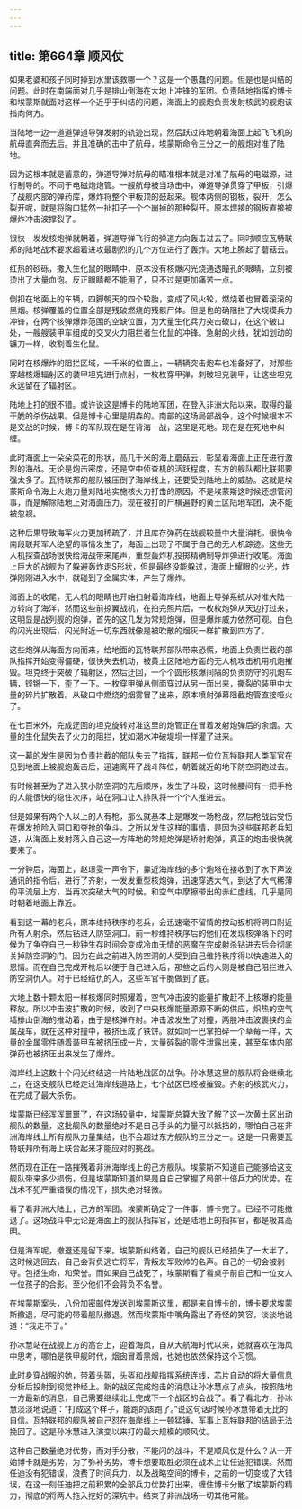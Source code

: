 ```yaml
---
---
---
```

title: 第664章 顺风仗
---



如果老婆和孩子同时掉到水里该救哪一个？这是一个愚蠢的问题。但是也是纠结的问题。此时在南端面对几乎是排山倒海在大地上冲锋的军团。负责陆地指挥的博卡和埃蒙斯就面对这样一个近乎于纠结的问题，海面上的舰炮负责发射核武的舰炮该指向何方。

当陆地一边一道道弹道导弹发射的轨迹出现，然后跃过阵地朝着海面上起飞飞机的航母直奔而去后。并且准确的击中了航母，埃蒙斯命令三分之一的舰炮对准了陆地。

因为这根本就是蓄意的，弹道导弹对航母的瞄准根本就是对准了航母的电磁源，进行制导的。不同于电磁炮炮管。一艘航母被当场击中，弹道导弹贯穿了甲板，引爆了战舰内部的弹药库，爆炸将整个甲板顶的鼓起来。舰体两侧的钢板，裂开，怎么裂开呢，就是将胸口猛然一扯扣子一个个崩掉的那种裂开。原本焊接的钢板直接被爆炸冲击波撑裂了。

很快一发发核炮弹就朝着，弹道导弹飞行的弹道方向轰击过去了。同时顺应瓦特联邦的陆地战术要求超着进攻最剧烈的几个方位进行了轰炸。大地上腾起了蘑菇云。

红热的砂砾，撒入生化鼠的眼睛中，原本没有核爆闪光烧通透瞳孔的眼睛，立刻被烫出了大量血泡。反正眼睛都不能用了，只不过是更加痛苦一点。

倒扣在地面上的车辆，四脚朝天的四个轮胎，变成了风火轮，燃烧着也冒着滚滚的黑烟。核弹覆盖的位置全部是残破燃烧的残骸尸体。但是也的确阻拦了大规模兵力冲锋，在两个核弹爆炸范围的空缺位置，为大量生化兵力突击破口，在这个破口处，一艘艘装甲车组成的交叉火力阻拦者生化鼠的冲锋。急射的火线，犹如划动的镰刀一样，收割着生化鼠。

同时在核爆炸的阻拦区域，一千米的位置上，一辆辆突击炮车也准备好了，对那些穿越核爆辐射区的装甲坦克进行点射，一枚枚穿甲弹，刺破坦克装甲，让这些坦克永远留在了辐射区。

陆地上打的很不错。或许说这是博卡的陆地军团，在登入非洲大陆以来，取得的最干脆的杀伤战果。但是博卡心里是阴森的。南部的这场局部战争，这个时候根本不是交战的时候，博卡的军队现在是在背海一战，这里是死地。现在是在死地中纠缠。

此时海面上一朵朵菜花的形状，高几千米的海上蘑菇云，彰显着海面上正在进行激烈的海战。无论是炮击密度，还是空中侦查机的活跃程度，东方的舰队都比联邦要强太多了。瓦特联邦的舰队被压倒了海岸线上，还要受到陆地上的威胁。这就是埃蒙斯命令海上火炮力量对陆地实施核火力打击的原因，不是埃蒙斯这时候还想管闲事，而是解除陆地上对海面压力。现在被打的尸横遍野的黄土区陆地军团，决不能被忽视。

这种后果导致海军火力更加稀疏了，并且库存弹药在战舰较量中大量消耗。很快令南段联邦军人绝望的事情发生了，海面上出现了不属于自己的无人机踪迹。这些无人机探查战场很快给海战带来尾声，重型轰炸机投掷精确制导炸弹进行收尾。海面上巨大的战舰为了躲避轰炸走S形状，但是最终没能躲过，海面上耀眼的火光，炸弹刚刚进入水中，就碰到了金属实体，产生了爆炸。

海面上的收尾，无人机的眼睛也开始扫射着海岸线，地面上导弹系统从对准大陆一方转向了海洋，然而这些前掠翼战机，在拍完照片后，一枚枚炮弹从天边打过来，这明显是战列舰的炮弹，首先的这几发为常规炮弹，但是爆炸威力依然可观。白色的闪光出现后，闪光附近一切东西就像是被吹散的烟灰一样扩散到四方了。

这些炮弹从海面方向而来，给地面的瓦特联邦部队带来恐慌，地面上负责拦截的部队指挥开始变得僵硬，很快失去机动，被黄土区陆地方面的无人机攻击机用机炮摧毁。坦克终于突破了辐射区，然后迂回，一个个圆形核爆间隔的负责防守的机炮车辆，铿锵一下，歪了一下。一枚穿甲弹从侧面穿过从另一面出来，撕裂的装甲中大量的碎片扩散着。从破口中燃烧的烟雾冒了出来，原本喷射弹幕阻截炮管直接哑火了。

在七百米外，完成迂回的坦克旋转对准这里的炮管正在冒着发射炮弹后的余烟。大量的生化鼠失去了火力的阻拦，犹如潮水冲破堤坝一样灌了进来。

这一幕的发生是因为负责拦截的部队失去了指挥，联邦一位位瓦特联邦人类军官在见到地面上被舰炮轰击后，迅速离开了战斗阵位，朝着就近的地下防空洞跑过去。

有时候甚至为了进入狭小防空洞的先后顺序，发生了斗殴，这时候腰间有一把手枪的人能很快的稳住次序，站在洞口让人排队将一个个人推进去。

但是如果有两个人以上的人有枪，那么就基本上是爆发一场枪战，然后枪战后受伤在爆发抢险入洞口和夺抢的争斗。之所以发生这样的事情，是因为这些联邦老兵知道，从海面上发射落入自己这一方阵地的常规炮弹是矫射炮弹，真正的炮击很快就要来了。

一分钟后，海面上，赵璟雯一声令下，靠近海岸线的多个炮塔在接收到了水下声波通讯的指令后，进行了齐射，一发发重型核炮弹，迅速穿透大气，到达了大气稀薄的平流层上方，当再次突破大气的时候。和空气中摩擦带出的赤红虚线，几乎是同时朝着地面上靠近。

看到这一幕的老兵，原本维持秩序的老兵，会迅速毫不留情的按动扳机将洞口附近所有人射杀，然后钻进入防空洞口。前一秒维持秩序后的他们在发现核弹落下的时候为了争夺自己一秒钟生存时间会变成冷血无情的恶魔在完成射杀钻进去后会彻底关掉防空洞的门。因为在此之前进入防空洞的人受到自己维持秩序得以快速进入的恩情。而在自己完成开枪后以便于自己进入后，那些之后的人则是被自己阻拦进入防空洞仇人。对于已经结仇的人，这些军官干脆做到了底。

大地上数十颗太阳一样核爆同时照耀着，空气冲击波的能量扩散赶不上核爆的能量释放。所以冲击波扩散的时候，收到了中央核爆能量源源不断的供应，炽热的空气墙排山倒海的推动着，由于是核弹齐射。冲击波发生了对撞，两股冲击波裹挟的金属战车，就在这种对撞中，被挤压成了铁饼。就如同一巴掌拍碎一个草莓一样，大量的金属零件随着装甲车被挤压成一片，大量碎裂的零件泄露出来，甚至车体内部弹药也被挤压出来发生了爆炸。

海岸线上这数十个闪光终结这一片陆地战区的战争。孙冰慧这里的舰队将会继续北上，在这支舰队已经走过海岸线道路上，七个战区已经被摧毁。齐射的核武火力，在完成了最大杀伤。

埃蒙斯已经浑浑噩噩了，在这场较量中，埃蒙斯总算大致了解了这一次黄土区出动舰队的数量，这批舰队的数量绝对不是自己手头的力量可以抵挡的，哪怕自己在非洲海岸线上所有舰队力量集结，也不会超过东方舰队的三分之一。这是一只需要瓦特联邦所有海上联合起来才能应对的挑战。

然而现在正在一路摧残着非洲海岸线上的己方舰队。埃蒙斯不知道自己能够给这支舰队带来多少损伤，但是埃蒙斯知道如果是自自己掌握了局部十倍兵力的优势。在战术不犯严重错误的情况下，损失绝对轻微。

看了看非洲大陆上，己方的军团。埃蒙斯确定了一件事，博卡完了。已经不可能撤退了。这场战斗中无论是海面上的舰队指挥官，还是陆地上的指挥官，都是极其高明。

但是海军呢，撤退还是留下来。埃蒙斯纠结着，自己的舰队已经损失了一大半了，这时候逃回去，自己会背负逃亡将军，背叛友军败帅的名声。自己的一切会被剥夺。包括生命，和荣誉。而如果自己战死了，埃蒙斯看了看桌子前自己和一位女人一位孩子的合影。至少他们不会背负不名誉。

在埃蒙斯案头，八份加密邮件发送到埃蒙斯这里，都是来自博卡的，博卡要求埃蒙斯撤退，尽可能的带着舰队撤退。然而埃蒙斯中嘴角露出了奇怪的笑容，淡淡地说道：“我走不了。”

孙冰慧站在战舰上方的高台上，迎着海风，自从大航海时代以来，她就喜欢在海风中思考，哪怕是铁甲舰时代，烟囱冒着黑烟，也她也依然保持这个习惯。

此时身穿战服的她，带着头盔，头盔和战舰指挥系统连线，芯片自动的将大量信息分析后投射到视觉神经上。新的战区完成炮击的消息让孙冰慧点了点头，按照陆地一方最新的消息，自己需要继续北上完成下一个战区的会战了。看了看北方，孙冰慧淡淡地说道：“打成这个样子，能跑的该跑了。”说这句话时候孙冰慧带着无比的自信。瓦特联邦的舰队被自己怼在海岸线上一顿猛锤，军事上瓦特联邦的结局无法挽回了。这是孙冰慧进入演变以来打的最大规模的顺风仗。

这种自己数量绝对优势，而对手分散，不能闪的战斗，不是顺风仗是什么？从一开始博卡就是劣势，为了弥补劣势，博卡想要取胜必须在战术上让任迪犯错误。然而任迪没有犯错误，浪费了时间兵力，以及战略空间的博卡，之前的一切变成了大错误，在这一刻任迪把之前积累的全部兵力优势打出来。缠住博卡分散了埃蒙斯的精力，彻底的将两人拖入挖好的深坑中。结束了非洲战场一切其他可能。